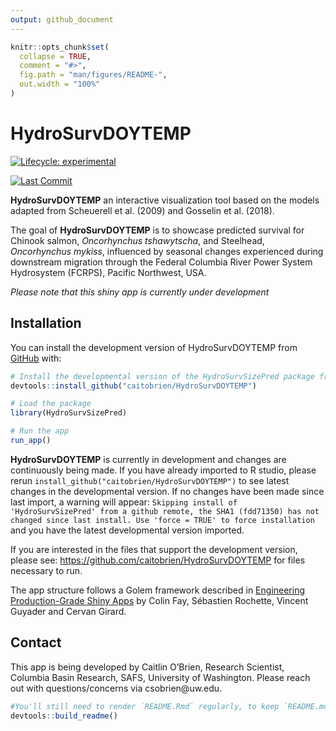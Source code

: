 ```yaml
---
output: github_document
---
```


<!-- README.md is generated from README.Rmd. Please edit that file -->

```r
knitr::opts_chunk$set(
  collapse = TRUE,
  comment = "#>",
  fig.path = "man/figures/README-",
  out.width = "100%"
)
```

# HydroSurvDOYTEMP

<!-- badges: start -->
[![Lifecycle: experimental](https://img.shields.io/badge/lifecycle-experimental-orange.svg)](https://lifecycle.r-lib.org/articles/stages.html#experimental)
<!-- badges: end -->

<!-- lastcommit: start -->
[![Last Commit](https://img.shields.io/github/last-commit/caitobrien/HydroSurvSizePred)](https://github.com/caitobrien/HydroSurvSizePred/commits/main)
<!-- lastcommit: end -->

**HydroSurvDOYTEMP** an interactive visualization tool based on the models adapted from Scheuerell et al. (2009) and Gosselin et al. (2018). 

The goal of **HydroSurvDOYTEMP** is to showcase predicted survival for Chinook salmon, *Oncorhynchus tshawytscha*, and Steelhead, *Oncorhynchus mykiss*, influenced by seasonal changes experienced during downstream migration through the Federal Columbia River Power System Hydrosystem (FCRPS), Pacific Northwest, USA.

*Please note that this shiny app is currently under development*

## Installation

You can install the development version of HydroSurvDOYTEMP from [GitHub](https://github.com/) with:

``` r
# Install the developmental version of the HydroSurvSizePred package from GitHub
devtools::install_github("caitobrien/HydroSurvDOYTEMP")

# Load the package
library(HydroSurvSizePred)

# Run the app
run_app()
```

**HydroSurvDOYTEMP** is currently in development and changes are continuously being made. If you have already imported to R studio, please rerun `install_github("caitobrien/HydroSurvDOYTEMP")` to see latest changes in the developmental version. If no changes have been made since last import, a warning will appear: `Skipping install of 'HydroSurvSizePred' from a github remote, the SHA1 (fdd71350) has not changed since last install. Use 'force = TRUE' to force installation` and you have the latest developmental version imported.

If you are interested in the files that support the development version, please see: [https://github.com/caitobrien/HydroSurvDOYTEMP](https://github.com/caitobrien/HydroSurvDOYTEMP) for files necessary to run. 

The app structure follows a Golem framework described in [Engineering Production-Grade Shiny Apps](https://engineering-shiny.org/setting-up-for-success.html) by Colin Fay, Sébastien Rochette, Vincent Guyader and Cervan Girard.

## Contact

This app is being developed by Caitlin O'Brien, Research Scientist, Columbia Basin Research, SAFS, University of Washington. Please reach out with questions/concerns via csobrien@uw.edu.

```r
#You'll still need to render `README.Rmd` regularly, to keep `README.md` up-to-date. `devtools::build_readme()` is handy for this.
devtools::build_readme()
```
